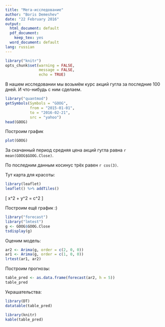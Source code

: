 ```yaml
---
title: "Мега-исследование"
author: "Boris Demeshev"
date: "22 February 2016"
output:
  html_document: default
  pdf_document:
    keep_tex: yes
  word_document: default
lang: russian
---
```


```r
library("knitr")
opts_chunk$set(warning = FALSE,
               message = FALSE,
               echo = TRUE)
```


В нашем исследовании мы возьмём курс акций гугла за последние 100 дней. И что-нибудь с ним сделаем.


```r
library("quantmod")
getSymbols(Symbols = "GOOG", 
           from = "2015-01-01", 
           to = "2016-02-21",
           src = "yahoo")
head(GOOG)
```

Построим график 

```r
plot(GOOG)
```

За скачанный период средняя цена акций гугла равна `r mean(GOOG$GOOG.Close)`.

По последним данным косинус трёх равен `r cos(3)`.

Тут карта для красоты:
```r
library(leaflet)
leaflet() %>% addTiles()
```

\[
x^2 + y^2 = c^2
\]

Построим ещё график :)
```r
library("forecast")
library("lmtest")
g <- GOOG$GOOG.Close
tsdisplay(g)
```


Оценим модель:
```r

ar2 <- Arima(g, order = c(2, 0, 0))
ar1 <- Arima(g, order = c(1, 0, 0))
lrtest(ar1, ar2)
```

Построим прогнозы:

```r
table_pred <- as.data.frame(forecast(ar2, h = 5))
table_pred
```

Украшательства:

```r
library(DT)
datatable(table_pred)
```


```r
library(knitr)
kable(table_pred)
```







